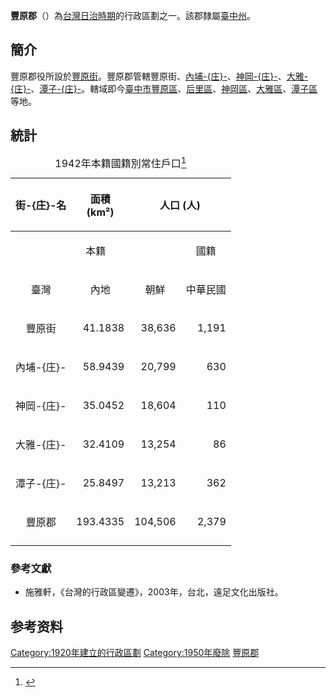 {{noteTA
|1=zh-hans:庄; zh-hant:庄;
}}
'''豐原郡'''（{{Lang|ja|とよはら-ぐん}}）為[[台灣日治時期|台灣日治時期]]的行政區劃之一。該郡隸屬[[臺中州|臺中州]]。

==簡介==
豐原郡役所設於[[豐原街|豐原街]]。豐原郡管轄豐原街、[[內埔庄_(台中州)|內埔-{庄}-]]、[[神岡庄|神岡-{庄}-]]、[[大雅庄|大雅-{庄}-]]、[[潭子庄|潭子-{庄}-]]。轄域即今[[臺中市|臺中市]][[豐原區|豐原區]]、[[后里區|后里區]]、[[神岡區|神岡區]]、[[大雅區|大雅區]]、[[潭子區|潭子區]]等地。

==統計==
{|class=wikitable align=center
|+1942年本籍國籍別常住戶口<ref>{{cite book |author=臺灣總督官房企畫部編 |title=昭和17年末 臺灣常住戶口統計 |year=1943 |publisher=臺灣總督官房企畫部 |location=臺北 |isbn= }}</ref>
|-
!rowspan=3 align=center|街-{庄}-名
!rowspan=3 align=center|面積<br>(km²)
!colspan=6 align=center|人口 (人)
!rowspan=3 align=center|人口密度<br>(人/km²)
|-----
!colspan=3 align=center|本籍
!colspan=2 align=center|國籍
!rowspan=2 align=center|計
|-----
!align=center|臺灣
!align=center|內地
!align=center|朝鮮
!align=center|中華民國
!align=center|其他外國
|-----
|align=center|豐原街
|align=right|41.1838
|align=right|38,636
|align=right|1,191
|align=right|17
|align=right|194
|align=right|2
|align=right|40,040
|align=right|972
|-----
|align=center|內埔-{庄}-
|align=right|58.9439
|align=right|20,799
|align=right|630
|align=right|0
|align=right|50
|align=right|0
|align=right|21,479
|align=right|364
|-----
|align=center|神岡-{庄}-
|align=right|35.0452
|align=right|18,604
|align=right|110
|align=right|0
|align=right|22
|align=right|0
|align=right|18,736
|align=right|535
|-----
|align=center|大雅-{庄}-
|align=right|32.4109
|align=right|13,254
|align=right|86
|align=right|0
|align=right|2
|align=right|0
|align=right|13,342
|align=right|412
|-----
|align=center|潭子-{庄}-
|align=right|25.8497
|align=right|13,213
|align=right|362
|align=right|0
|align=right|12
|align=right|0
|align=right|13,587
|align=right|526
|-----
!align=center|豐原郡
!align=right|193.4335
!align=right|104,506
!align=right|2,379
!align=right|17
!align=right|280
!align=right|2
!align=right|107,184
!align=right|554
|-----
|}

=== 參考文獻===
*施雅軒，《台灣的行政區變遷》，2003年，台北，遠足文化出版社。

==参考资料==
{{reflist}}

{{豐原郡}}
{{台中州}}

[[Category:1920年建立的行政區劃|Category:1920年建立的行政區劃]]
[[Category:1950年廢除|Category:1950年廢除]]
[[Category:豐原郡|]]